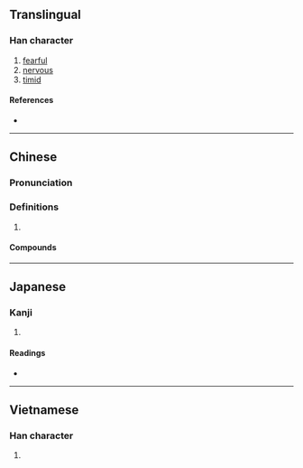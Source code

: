 {{character info/new}}
==Translingual==

===Han character===
{{Han char|rn=61|rad=心|as=03|sn=7|four=10333|canj=MYP|ids=⿱下心}}

# [[fearful]]
# [[nervous]]
# [[timid]]

====References====
* {{Han ref|kx=0376.090|dkj=10317|dj=0702.180|hdz=42269.050|uh=5FD1|ud=24529|bh=CAD7|bd=51927}}

----

==Chinese==
{{zh-forms}}

===Pronunciation===
{{zh-pron
|m=tè
|c=tik1
|mc=
|oc=y
|cat=
}}

===Definitions===
{{zh-hanzi}}

# {{rfdef|zh}}

====Compounds====
{{zh-der|忑忑忐忐|忐忑不定|忐忑不安|忐忑|忐忐忑忑|忐上忑下}}

----

==Japanese==

===Kanji===
{{ja-kanji|grade=|rs=心03}}

# {{defn|lang=ja|sort=心03}}

====Readings====
* {{ja-readings|on=[[とく]] (toku), [[とう]] (tō)|kun=[[むなしい]] (munashii)}}

----

==Vietnamese==

===Han character===
{{vi-readings|rs=心03|hanviet=thắc}}

# {{defn|lang=vi|sort=心03}}